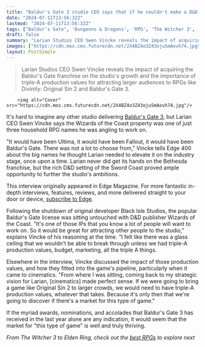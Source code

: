 ```yaml
---
title: "Baldur's Gate 3 studio CEO says that if he couldn't make a D&D game, Fallout and Ultima were the only other RPG licenses he would have considered instead : 'There was not a lot to choose from'"
date: "2024-07-11T13:56:32Z"
lastmod: "2024-07-11T13:56:32Z"
tags: ["Baldur's Gate", 'Dungeons & Dragons', 'RPG', 'The Witcher 3', 'Elden Ring']
draft: false
summary: "Larian Studios CEO Swen Vincke reveals the impact of acquiring the Baldur's Gate franchise on the studio's growth and the importance of triple-A production values for attracting larger audiences to RPGs like Divinity: Original Sin 2 and Baldur's Gate 3."
images: ["https://cdn.mos.cms.futurecdn.net/2X4BZ4o3Z43ojuSmAovh74.jpg"]
layout: PostSimple
---
```

> Larian Studios CEO Swen Vincke reveals the impact of acquiring the Baldur's Gate franchise on the studio's growth and the importance of triple-A production values for attracting larger audiences to RPGs like Divinity: Original Sin 2 and Baldur's Gate 3.


        <img alt="Cover" src="https://cdn.mos.cms.futurecdn.net/2X4BZ4o3Z43ojuSmAovh74.jpg"/>
        
It's hard to imagine any other studio delivering [Baldur's Gate 3](https://www.gamesradar.com/baldurs-gate-3-guide/), but Larian CEO Swen Vincke says the Wizards of the Coast property was one of just three household RPG names he was angling to work on.

"It would have been Ultima, it would have been Fallout, it would have been Baldur's Gate. There was not a lot to choose from," Vincke tells Edge 400 about the big names he thought Larian needed to elevate it on the industry stage, once upon a time. Larian never did get its hands on the Bethesda franchise, but the rich D&D setting of the Sword Coast proved ample opportunity to further the studio's ambitions. 

This interview originally appeared in Edge Magazine. For more fantastic in-depth interviews, features, reviews, and more delivered straight to your door or device, [subscribe to Edge](https://www.awin1.com/awclick.php?awinmid=2961&awinaffid=103504&clickref=grd-us-8889014921121527232&p=https%3A%2F%2Fwww.magazinesdirect.com%2Faz-magazines%2F6936449%2Fedge-magazine-subscription.thtml). 

Following the shutdown of original developer Black Isle Studios, the popular Baldur's Gate license was sitting untouched with D&D publisher Wizards of the Coast. "It's one of those IPs that you know a lot of people will want to work on. So it would be great for attracting other people to the studio," explains Vincke of his reasoning at the time. "I felt like there was a glass ceiling that we wouldn't be able to break through unless we had triple-A production values, budget, marketing, all the triple A things.

Elsewhere in the interview, Vincke discussed the impact of those production values, and how they fitted into the game's pipeline, particularly when it came to cinematics. "From where I was sitting, coming back to my strategic vision for Larian, [cinematics] made perfect sense. If we were going to bring a game like Original Sin 2 to larger crowds, we would need to have triple-A production values, whatever that takes. Because it's only then that we're going to discover if there's a market for this type of game." 

If the myriad awards, nominations, and accolades that Baldur's Gate 3 has received in the last year alone are any indication, it would seem that the market for "this type of game" is well and truly thriving.

*From The Witcher 3 to Elden Ring, check out the *[<em>best RPGs</em>](https://www.gamesradar.com/best-rpg-games/)* to explore next*
        